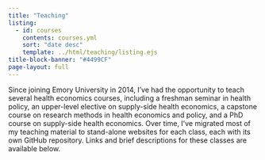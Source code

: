 ```yaml
---
title: "Teaching"
listing:
  - id: courses
    contents: courses.yml
    sort: "date desc"
    template: ../html/teaching/listing.ejs
title-block-banner: "#4499CF"
page-layout: full
---
```


Since joining Emory University in 2014, I’ve had the opportunity to teach several health economics courses, including a freshman seminar in health policy, an upper-level elective on supply-side health economics, a capstone course on research methods in health economics and policy, and a PhD course on supply-side health economics. Over time, I’ve migrated most of my teaching material to stand-alone websites for each class, each with its own GitHub repository. Links and brief descriptions for these classes are available below.

<br>

:::{courses}
:::

